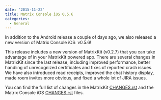 ```yaml
---
date: '2015-11-22'
title: Matrix Console iOS 0.5.6
categories:
  - General
---
```


In addition to the Android release a couple of days ago, we also released a new version of Matrix Console iOS: v0.5.6! 

This release includes a new version of MatrixKit (v0.2.7) that you can take advantage of in your MatrixKit powered app. There are several changes in MatrixKit since the last release, including improved performance, better handling of unrecognized certificates and fixes of reported crash issues. We have also introduced read receipts, improved the chat history display, made room invites more obvious, and fixed a whole lot of JIRA issues.

You can find the full list of changes in the MatrixKit <a href="https://github.com/matrix-org/matrix-ios-kit/blob/master/CHANGES.rst">CHANGES.rst</a> and the Matrix Console iOS <a href="https://github.com/matrix-org/matrix-ios-console/blob/master/CHANGES.rst">CHANGES.rst</a> files.